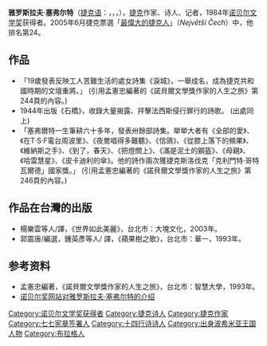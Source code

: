 {{noteTA
|1=zh-tw:塞佛特; zh-cn:塞弗尔特;
}}
{{Infobox writer <!-- for more information see [[:Template:Infobox_writer|:Template:Infobox writer]] -->
| name = Jaroslav Seifert[[File:Nobel_prize_medal.svg|20px]]
| image        = Jaroslav Seifert 1981 foto Hana Hamplová.jpg
| imagesize    = 250px
| caption      = 1981年的雅羅斯拉夫·塞弗爾特
| birth_date = {{birth date|1901|9|23|df=y}}
| birth_place = [[布拉格|布拉格]], [[奧匈帝國|奧匈帝國]]
| death_date = {{death date and age|1986|1|10|1901|9|23|df=y}}
| death_place = [[布拉格|布拉格]], [[捷克斯洛伐克|捷克斯洛伐克]]
| occupation = 作家，詩人，記者
| nationality = [[捷克人|捷克人]]
| awards = {{awd|[[诺贝尔文学奖|诺贝尔文学奖]]|1984}}
| signature = Signature of Jaroslav Seifert.jpg
}}
'''雅罗斯拉夫·塞弗尔特'''（[[捷克语|捷克语]]：'''{{lang|cs|Jaroslav Seifert}}'''，{{IPA2|ˈjaroslaf ˈsajfr̩t}}，{{Audio|Cs-Jaroslav Seifert.ogg|听}}，{{bd|1901年|9月23日|1986年|1月10日|catIdx=Seifert, Jaroslav}}），[[捷克|捷克]]作家、诗人、记者，1984年[[诺贝尔文学奖|诺贝尔文学奖]]获得者。2005年6月捷克票選「[[最偉大的捷克人|最偉大的捷克人]]」（''Největší Čech''）中，他排名第24。

==作品==
*「19歲發表反映工人苦難生活的處女詩集《淚城》，一舉成名，成為捷克共和國時期的文壇重將。」 (引用孟憲忠編著的《諾貝爾文學獎作家的人生之旅》第244頁的內容。)
*1944年出版《石橋》，收錄大量揭露、抨擊法西斯侵行罪行的詩歌。 (出處同上)
*「塞弗爾特一生筆耕六十多年，發表卅餘部詩集。犖犖大者有《全部的愛》、《在T‧S‧F電台周波里》、《夜鶯唱得多難聽》、《信鴿》、《從膝上落下的頻果》、《維納斯之手》、《到了，春天》、《把燈關上》、《滿是泥土的鋼盔》、《母親》、《哈雷慧星》、《皮卡迪利的傘》。他的詩作兩次獲捷克斯洛伐克「克利門特‧哥特瓦爾德」國家獎。」 (引用孟憲忠編著的《諾貝爾文學獎作家的人生之旅》第246頁的內容。)

==作品在台灣的出版==
*楊樂雲等人/譯，《世界如此美麗》，台北市：大塊文化，2003年。
*郭震唐/編選，鍾英彥等人/ 譯，《蘋果樹之歌》，台北市：華一，1993年。


== 参考资料 ==
* 孟憲忠編著，《諾貝爾文學獎作家的人生之旅》，台北市：智慧大學，1993年。
*[http://nobelprize.org/literature/laureates/1984/seifert-bio.html 诺贝尔奖网站对雅罗斯拉夫·塞弗尔特的介绍] {{Wayback|url=http://nobelprize.org/literature/laureates/1984/seifert-bio.html |date=20090108111628 }}

{{诺贝尔文学奖获得者 (1976年-2000年)}}
{{Authority control}}

{{DEFAULTSORT:Seifert, Jaroslav}}
[[Category:诺贝尔文学奖获得者|Category:诺贝尔文学奖获得者]]
[[Category:捷克诗人|Category:捷克诗人]]
[[Category:捷克作家|Category:捷克作家]]
[[Category:七七宪章签署人|Category:七七宪章签署人]]
[[Category:十四行诗诗人|Category:十四行诗诗人]]
[[Category:出身波希米亚王国人物|Category:出身波希米亚王国人物]]
[[Category:布拉格人|Category:布拉格人]]